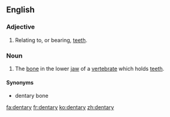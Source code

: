 ==English==

===Adjective===
{{en-adj|-}}

# {{anatomy}} Relating to, or bearing, [[tooth|teeth]].

===Noun===
{{en-noun|dentaries}}

# {{anatomy}} The [[bone]] in the lower [[jaw]] of a [[vertebrate]] which holds [[teeth]].

====Synonyms====
* dentary bone

[[fa:dentary]]
[[fr:dentary]]
[[ko:dentary]]
[[zh:dentary]]